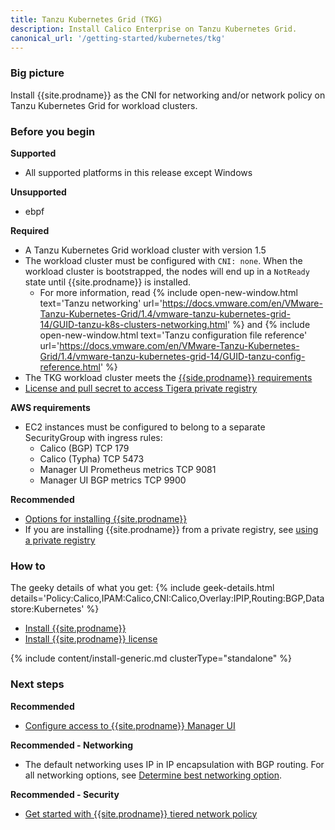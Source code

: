 ```yaml
---
title: Tanzu Kubernetes Grid (TKG) 
description: Install Calico Enterprise on Tanzu Kubernetes Grid.
canonical_url: '/getting-started/kubernetes/tkg'
---
```


### Big picture

Install {{site.prodname}} as the CNI for networking and/or network policy on Tanzu Kubernetes Grid for workload clusters.

### Before you begin

**Supported**
- All supported platforms in this release except Windows

**Unsupported**
- ebpf

**Required**
- A Tanzu Kubernetes Grid workload cluster with version 1.5
- The workload cluster must be configured with `CNI: none`. When the workload cluster is bootstrapped, the nodes will end up in a `NotReady` state until {{site.prodname}} is installed.
  - For more information, read {% include open-new-window.html text='Tanzu networking' url='https://docs.vmware.com/en/VMware-Tanzu-Kubernetes-Grid/1.4/vmware-tanzu-kubernetes-grid-14/GUID-tanzu-k8s-clusters-networking.html' %}
and {% include open-new-window.html text='Tanzu configuration file reference' url='https://docs.vmware.com/en/VMware-Tanzu-Kubernetes-Grid/1.4/vmware-tanzu-kubernetes-grid-14/GUID-tanzu-config-reference.html' %}
- The TKG workload cluster meets the [{{side.prodname}} requirements]({{site.baseurl}}/getting-started/kubernetes/requirements)
- [License and pull secret to access Tigera private registry]({{site.baseurl}}/getting-started/calico-enterprise)

**AWS requirements**
- EC2 instances must be configured to belong to a separate SecurityGroup with ingress rules:
  - Calico (BGP) TCP 179
  - Calico (Typha) TCP 5473
  - Manager UI Prometheus metrics TCP 9081
  - Manager UI BGP metrics TCP 9900

**Recommended**
- [Options for installing {{site.prodname}}]({{site.baseurl}}/getting-started/options-install)
- If you are installing {{site.prodname}} from a private registry, see [using a private registry]({{site.baseurl}}/getting-started/private-registry)

### How to

The geeky details of what you get:
{% include geek-details.html details='Policy:Calico,IPAM:Calico,CNI:Calico,Overlay:IPIP,Routing:BGP,Datastore:Kubernetes' %}

- [Install {{site.prodname}}](#install-calico-enterprise)
- [Install {{site.prodname}} license](#install-calico-enterprise-license)

{% include content/install-generic.md clusterType="standalone" %}

### Next steps

**Recommended**

- [Configure access to {{site.prodname}} Manager UI]({{site.baseurl}}/getting-started/cnx/access-the-manager)

**Recommended - Networking**

- The default networking uses IP in IP encapsulation with BGP routing. For all networking options, see [Determine best networking option]({{site.baseurl}}/networking/determine-best-networking).

**Recommended - Security**

- [Get started with {{site.prodname}} tiered network policy]({{site.baseurl}}/security/tiered-policy)
